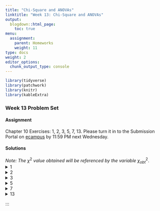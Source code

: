 ```yaml
---
title: "Chi-Square and ANOVAs"
linktitle: "Week 13: Chi-Square and ANOVAs"
output:
  blogdown::html_page:
    toc: true
menu:
  assignment:
    parent: Homeworks
    weight: 11
type: docs
weight: 2
editor_options: 
  chunk_output_type: console
---
```

<style>
span.boxed {
  border: 0px solid #FFFFFF;
  padding: 5px;
  color: #FFFFFF;
  background-color: #005b96;
  display: inline;
} 

table {
   margin-left: auto;
   margin-right: auto;
}

table thead th { border-bottom: 1px solid #ddd; 
}

th, td { padding: 5px; 
}

tr:nth-child(even) { background: #ffffff; 
}

li {
    margin-left: 1.5em;
}
</style>

```r
library(tidyverse)
library(patchwork)
library(knitr)
library(kableExtra)
```

### Week 13 Problem Set

#### Assignment
Chapter 10 Exercises: 1, 2, 3, 5, 7, 13. Please turn it in to the Submission Portal on [ecampus](https://ecampus.wvu.edu/){target="_blank"} by 11:59 PM next Wednesday.<br>

#### Solutions
*Note: The* $\chi^2$ *value obtained will be referenced by the variable* $\chi^2_{obt}$.
<details><summary>1</summary>
<p>

a. We have 
\begin{align}
df &= (3-1)\cdot(2-1)\\
   &= 2
\end{align}
yielding <span class="boxed">2 degrees of freedom</span>.

b. We have $\chi^2 = 3.311$. With $\chi^2_{obt} =  0.191 > \alpha = 0.01$, <span class="boxed">we fail to reject $H_0$ and conclude that sex and opinion of whether or not people can be trusted are likely independent</span>. Specifically, similar percentages of men ($34.94$%) and women ($29.7$%) felt that people can be trusted.

c. If $\alpha = 0.05$, $\chi^2_{obt} =  0.191$ would still be greater and thus <span class="boxed">we would still reject $H_0$</span>.

d. We have $\lambda = 0.000$ implying that there <span class="boxed">is no proportional reduction of error using sex to predict whether or not people can be trusted</span>.

</p>
</details>

<details><summary>2</summary>
<p>
a. There does not appear to be a relationship between gender and views on restoring the voting rights of felons in prison. $30$% of respondents supported restoring the voting rights of felons in prison, with only a slightly greater percentage of men ($31$%) reporting such compared to women ($28$%). 
<div align="center">
<div style="width: 50%; margin:0 left;text-align: left;">
```r
views <- tibble(
  
  `Restoring Voting Rights` = c("Support", 
                                "Oppose",
                                "Total"),
  
  Men = c("31%", 
          "69%",
          "100%"),
  
  Women = c("28%", 
            "71%",
            "99%"),
  
  Total = c("30%", 
            "70%",
            "100%")
  
) 

views %>%
  kable(align = 'lccc',
        booktabs = TRUE, 
        linesep = "",
        escape = FALSE) %>%
  kable_styling(full_width = FALSE) 
```
</div>
</div>

b. We <span class="boxed">fail to reject $H_0$ of no relationship and conclude that there is not a relationship between gender and views on restoring the voting rights of felons in prison at the $0.05$ $\alpha$ level</span>. 
</p>
</details>

<details><summary>3</summary>
<p>
a. <span class="boxed">A higher percentage of White respondents ($38.14$%), compared to Black respondents ($23$%), reported that people could be trusted</span>.

b. <span class="boxed">For Black respondents, a slightly higher percentage of men ($15.1$%) compared to women ($12.5$%) reported that people could be trusted</span>.

c. For 
- Whites with $\chi^2 = 2.395$, <span class="boxed">we fail to reject $H_0$.</span>
- Blacks with $\chi^2 = 0.233$, <span class="boxed">we fail to reject $H_0$</span>.
It is also worth noting that two of the cells have expected counts less than 5 so results should be cautiously interpreted. It would likely be beneficial to repeat the study with a larger sample size.

</p>
</details>

<details><summary>5</summary>
<p>
a. <span class="boxed">We will make 2,973 errors</span> since we predict that all victims fall in the modal category (White) where
\begin{align}
E_1 &= 6084 – 3111\\
   &= 2973
\end{align}

b. For 
- White offenders, we could make <span class="boxed">373 errors</span>
- Black offenders, we could make <span class="boxed">493 errors</span>
- Other offenders, we would make <span class="boxed">42 errors</span> given $E_2 = 9084$. 

c.	The proportional reduction in error is then 
\begin{align}
\dfrac{2973 – 908}{2973} & \approx 0.6946
\end{align}
This indicates a very strong relationship between the two variables. <span class="boxed">We can reduce the error in predicting victim’s race based upon race of offender by 69.46%</span>.

</p>
</details>

<details><summary>7</summary>
<p>
<div style="padding-left: 30px;">
We have
</div>
<div align="center">
<div style="width: 90%; margin:0 left;text-align: left;">
```r
demographics <- tibble(
  
  `Race/Status` = c("White/First-Generation", 
                    "White/Nonfirst-Generation",
                    "Black/First-Generation",
                    "Black/Nonfirst-Generation",
                    "Native American/First-Generation",
                    "Native American/Nonfirst-Generation",
                    "Hispanic/First-Generation",
                    "Hispanic/Nonfirst-Generation",
                    "Asian American/First-Generation",
                    "Asian American/Nonfirst-Generation",
                    "$\\chi^2 = 7.51$"),
  
  "$f_0$" = c(1742,
             2392,
             102,
             119,
             41,
             45,
             19,
             25,
             6,
             22,
             ""),
  
 "$f_e$" = c(1749.6,
            2384.4,
            93.5,
            127.5,
            36.4,
            49.6,
            18.6,
            25.4,
            11.9,
            16.1,
            ""),
  
  "$f_0-f_e$" = c(-7.6,
                 7.6,
                 8.5,
                 -8.5,
                 4.6,
                 -4.6,
                 0.4,
                 -0.4,
                 -5.9,
                 5.9,
                 ""),
 
 "$(f_0-f_e)^2$"= c(57.76,
                    57.76,
                    72.25,
                    72.25,
                    21.16,
                    21.16,
                    0.16,
                    0.16,
                    34.81,
                    34.81,
                    ""),
 
 "$\\dfrac{(f_0-f_e)^2}{f_e}$"= c(0.03,
                                 0.02,
                                 0.77,
                                 0.57,
                                 0.58,
                                 0.43,
                                 0.01,
                                 0.01,
                                 2.93,
                                 2.16,
                                 "")
  
) 

demographics %>%
  kable(align = 'lccccc',
        booktabs = TRUE, 
        linesep = "",
        escape = FALSE) %>%
  kable_styling(full_width = FALSE) 
```
</div>
</div>
<div style="padding-left: 30px;">
<span class="boxed">So $\chi^2 = 7.51$ with $df = (2-1)\cdot(5-1) = 4$ implying we would fail to reject $H_0$</span>. The probability of $\chi^2_{obt}$ is between $(0.20, 0.10)>\alpha = 0.05$.
</div>
</p>
</details>

<details><summary>13</summary>
<p>
<div style="padding-left: 30px;">
For
</div>
- Gender, the model is significant at the $0.01 \alpha$ level, <span class="boxed">indicating a likely significant relationship between the variables</span>. Though males contribute to more violent onset, in proportional terms, females exhibit a higher prevalence rate, in that $18.32$% of females exhibit violent onset compared with $11.71$% of males. 

- Age at first offense, the model is significant at the $0.01 \alpha$ level, <span class="boxed">indicating a likely significant relationship between age at first offense and violent onset</span>. Violent onset is more likely among the group 14 years and older ($14.74$%) than those less than 14 years of age at first onset ($9.67$%). 
</p>
</details>

:::

